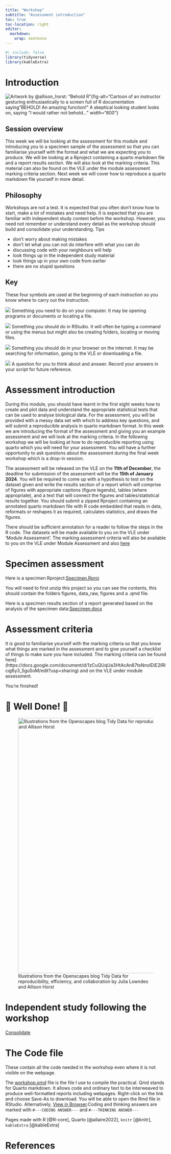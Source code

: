 ```yaml
---
title: "Workshop"
subtitle: "Assessment introduction"
toc: true
toc-location: right
editor:
  markdown:
    wrap: sentence
---
```


```r
#| include: false
library(tidyverse)
library(kableExtra)
```

# Introduction

![Artwork by @allison_horst: "Behold R"](images/behold_R.png){fig-alt="Cartoon of an instructor gesturing enthusiastically to a screen full of R documentation saying "BEHOLD! An amazing function!" A skeptical looking student looks on, saying "I would rather not behold..." width="800"}


## Session overview

This week we will be looking at the assessment for this module and introducing you to a specimen sample of the assessment so that you can familiarise yourself with the format and what we are expecting you to produce. We will be looking at a Rproject containing a quarto markdown file and a report results section. We will also look at the marking criteria. This material can also be found on the VLE under the module assessment marking criteria section. Next week we will cover how to reproduce a quarto markdown file yourself in more detail.


## Philosophy

Workshops are not a test.
It is expected that you often don't know how to start, make a lot of mistakes and need help.
It is expected that you are familiar with independent study content before the workshop.
However, you need not remember or understand every detail as the workshop should build and consolidate your understanding.
Tips

-   don't worry about making mistakes
-   don't let what you can not do interfere with what you can do
-   discussing code with your neighbours will help
-   look things up in the independent study material
-   look things up in your own code from earlier
-   there are no stupid questions

::: callout-note
## Key

These four symbols are used at the beginning of each instruction so you know where to carry out the instruction.

![](images/do_on_your_computer.png) Something you need to do on your computer.
It may be opening programs or documents or locating a file.

![](images/do_in_R.png) Something you should do in RStudio.
It will often be typing a command or using the menus but might also be creating folders, locating or moving files.

![](images/do_on_internet.png) Something you should do in your browser on the internet.
It may be searching for information, going to the VLE or downloading a file.

![](images/answer.png) A question for you to think about and answer.
Record your answers in your script for future reference.
:::

# Assessment introduction

During this module, you should have learnt in the first eight weeks how to create and plot data and understand the appropriate statistical tests that can be used to analyse biological data. For the assessment, you will be provided with a messy data set with which to address key questions, and will submit a reproducible analysis in quarto markdown format. In this week we are introducing the format of the assessment and giving you an example assessment and we will look at the marking criteria. In the following workshop we will be looking at how to do reproducible reporting using quarto which you will need for your assessment. You will have a further opportunity to ask questions about the assessment during the final week workshop which is a drop-in session.

The assessment will be released on the VLE on the **11th of December**, the deadline for submission of the assessment will be the **15th of January 2024**. You will be required to come up with a hypothesis to test on the dataset given and write the results section of a report which will comprise of figures with appropriate captions (figure legends), tables (where appropriate), and a text that will connect the figures and tables/statistical results together. You should submit a zipped Rproject containing an annotated quarto markdown file with R code embedded that reads in data, reformats or reshapes it as required, calculates statistics, and draws the figures.

There should be sufficient annotation for a reader to follow the steps in the R code.  The datasets will be made available to you on the VLE under ‘Module Assessment’. The marking assessment criteria will also be available to you on the VLE under Module Assessment and also [here](https://docs.google.com/document/d/1zCuQUqUa3HtAcAn87tsNnolDiE2IRlcqj6y3_5gu5oM/edit?usp=sharing)


# Specimen assessment

Here is a specimen Rproject:[Specimen.Rproj](data-raw/assessment.zip)

You will need to first unzip this project so you can see the contents, this should contain the folders figures, data_raw, figures and a .qmd file.

Here is a specimen results section of a report generated based on the analysis of the specimen data:[Specimen.docx](data-raw/specimen.docx)

# Assessment criteria

It is good to familiarise yourself with the marking criteria so that you know what things are marked in the assessment and to give yourself a checklist of things to make sure you have included. The marking criteria can be found here](https://docs.google.com/document/d/1zCuQUqUa3HtAcAn87tsNnolDiE2IRlcqj6y3_5gu5oM/edit?usp=sharing) and on the VLE under module assessment.

You're finished!

# 🥳 Well Done! 🎉

![Illustrations from the Openscapes blog Tidy Data for reproducibility, efficiency, and collaboration by Julia Lowndes and Allison Horst](images/tidy-complete.jpg){fig-alt="Cute fuzzy monsters putting rectangular data tables onto a conveyor belt. Along the conveyor belt line are different automated 'stations' that update the data, reading 'WRANGLE', 'VISUALIZE', and 'MODEL.' A monster at the end of the conveyor belt is carrying away a table that reads 'Complete analysis'." width="800"}

# Independent study following the workshop

[Consolidate](study_after_workshop.qmd)

# The Code file

These contain all the code needed in the workshop even where it is not visible on the webpage.

The [workshop.qmd](workshop.qmd) file is the file I use to compile the practical.
Qmd stands for Quarto markdown.
It allows code and ordinary text to be interweaved to produce well-formatted reports including webpages.
Right-click on the link and choose Save-As to download.
You will be able to open the Rmd file in RStudio.
Alternatively, [View in Browser](https://github.com/3mmaRand/R4BABS/blob/main/pgt52m/week-8/workshop.qmd).Coding and thinking answers are marked with `#---CODING ANSWER---` and `#---THINKING ANSWER---`

Pages made with R [@R-core], Quarto [@allaire2022], `knitr` [@knitr], `kableExtra` [@kableExtra]

# References
